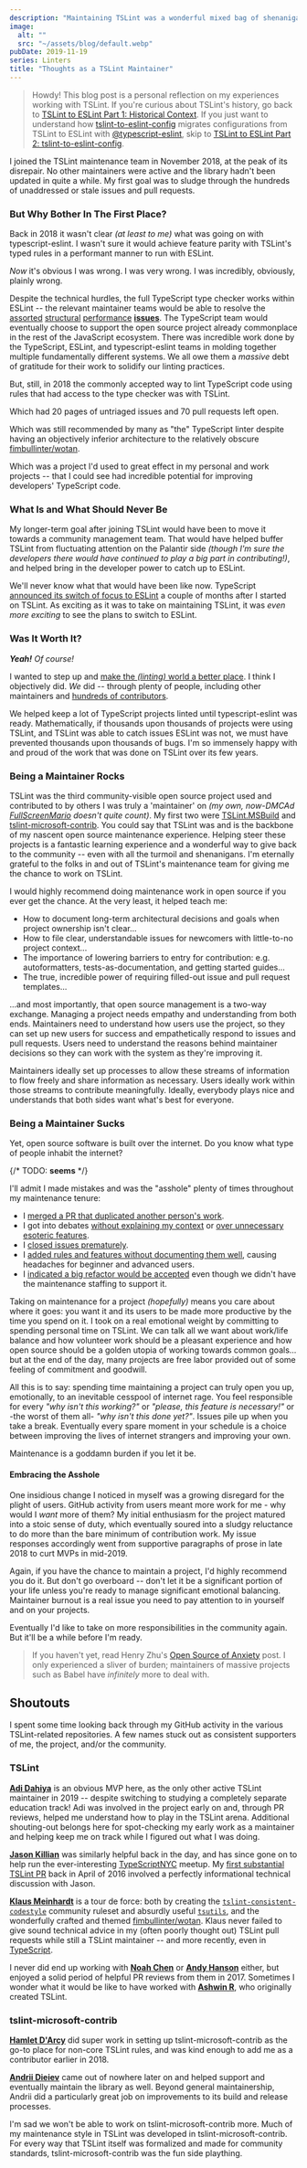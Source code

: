 ```yaml
---
description: "Maintaining TSLint was a wonderful mixed bag of shenanigans. Let's talk about it."
image:
  alt: ""
  src: "~/assets/blog/default.webp"
pubDate: 2019-11-19
series: Linters
title: "Thoughts as a TSLint Maintainer"
---
```



> Howdy!
> This blog post is a personal reflection on my experiences working with TSLint.
> If you're curious about TSLint's history, go back to [TSLint to ESLint Part 1: Historical Context](../tslint-to-eslint-history).
> If you just want to understand how [tslint-to-eslint-config](https://github.com/typescript-eslint/tslint-to-eslint-config) migrates configurations from TSLint to ESLint with [@typescript-eslint](https://typescript-eslint.io), skip to [TSLint to ESLint Part 2: tslint-to-eslint-config](../tslint-to-eslint-config).

I joined the TSLint maintenance team in November 2018, at the peak of its disrepair.
No other maintainers were active and the library hadn't been updated in quite a while.
My first goal was to sludge through the hundreds of unaddressed or stale issues and pull requests.

### But Why Bother In The First Place?

Back in 2018 it wasn't clear _(at least to me)_ what was going on with typescript-eslint.
I wasn't sure it would achieve feature parity with TSLint's typed rules in a performant manner to run with ESLint.

_Now_ it's obvious I was wrong.
I was very wrong.
I was incredibly, obviously, plainly wrong.

Despite the technical hurdles, the full TypeScript type checker works within ESLint -- the relevant maintainer teams would be able to resolve the [assorted](https://github.com/typescript-eslint/typescript-eslint/issues/1132) [structural](https://github.com/typescript-eslint/typescript-eslint/issues/1126) [performance](https://github.com/typescript-eslint/typescript-eslint/issues/1079) **[issues](https://github.com/typescript-eslint/typescript-eslint/issues/1040)**.
The TypeScript team would eventually choose to support the open source project already commonplace in the rest of the JavaScript ecosystem.
There was incredible work done by the TypeScript, ESLint, and typescript-eslint teams in molding together multiple fundamentally different systems.
We all owe them a _massive_ debt of gratitude for their work to solidify our linting practices.

But, still, in 2018 the commonly accepted way to lint TypeScript code using rules that had access to the type checker was with TSLint.

Which had 20 pages of untriaged issues and 70 pull requests left open.

Which was still recommended by many as "the" TypeScript linter despite having an objectively inferior architecture to the relatively obscure [fimbullinter/wotan](https://github.com/fimbullinter/wotan).

Which was a project I'd used to great effect in my personal and work projects -- that I could see had incredible potential for improving developers' TypeScript code.

### What Is and What Should Never Be

My longer-term goal after joining TSLint would have been to move it towards a community management team.
That would have helped buffer TSLint from fluctuating attention on the Palantir side _(though I'm sure the developers there would have continued to play a big part in contributing!)_, and helped bring in the developer power to catch up to ESLint.

We'll never know what that would have been like now.
TypeScript [announced its switch of focus to ESLint](https://github.com/microsoft/TypeScript/issues/29288) a couple of months after I started on TSLint.
As exciting as it was to take on maintaining TSLint, it was _even more exciting_ to see the plans to switch to ESLint.

### Was It Worth It?

_**Yeah!**_
_Of course!_

I wanted to step up and [make the _(linting)_ world a better place](https://www.youtube.com/watch?v=fRUAJVKlUZQ).
I think I objectively did.
_We_ did -- through plenty of people, including other maintainers and [hundreds of contributors](https://github.com/palantir/tslint/graphs/contributors).

We helped keep a lot of TypeScript projects linted until typescript-eslint was ready.
Mathematically, if thousands upon thousands of projects were using TSLint, and TSLint was able to catch issues ESLint was not, we must have prevented thousands upon thousands of bugs.
I'm so immensely happy with and proud of the work that was done on TSLint over its few years.

### Being a Maintainer Rocks

TSLint was the third community-visible open source project used and contributed to by others I was truly a 'maintainer' on _(my own, now-DMCAd [FullScreenMario](https://github.com/JoshuaKGoldberg/Old-Deleted-FullScreenMario) doesn't quite count)_.
My first two were [TSLint.MSBuild](https://github.com/JoshuaKGoldberg/TSLint.MSBuild) and [tslint-microsoft-contrib](https://github.com/Microsoft/tslint-microsoft-contrib).
You could say that TSLint was and is the backbone of my nascent open source maintenance experience.
Helping steer these projects is a fantastic learning experience and a wonderful way to give back to the community -- even with all the turmoil and shenanigans.
I'm eternally grateful to the folks in and out of TSLint's maintenance team for giving me the chance to work on TSLint.

I would highly recommend doing maintenance work in open source if you ever get the chance.
At the very least, it helped teach me:

- How to document long-term architectural decisions and goals when project ownership isn't clear...
- How to file clear, understandable issues for newcomers with little-to-no project context...
- The importance of lowering barriers to entry for contribution: e.g. autoformatters, tests-as-documentation, and getting started guides...
- The true, incredible power of requiring filled-out issue and pull request templates...

...and most importantly, that open source management is a two-way exchange.
Managing a project needs empathy and understanding from both ends.
Maintainers need to understand how users use the project, so they can set up new users for success and empathetically respond to issues and pull requests.
Users need to understand the reasons behind maintainer decisions so they can work with the system as they're improving it.

Maintainers ideally set up processes to allow these streams of information to flow freely and share information as necessary.
Users ideally work within those streams to contribute meaningfully.
Ideally, everybody plays nice and understands that both sides want what's best for everyone.

### Being a Maintainer Sucks

Yet, open source software is built over the internet.
Do you know what type of people inhabit the internet?

{/* TODO: <strong>seems</strong> */}

<LabeledImage
	description="This meme usage is inaccurate: it's really that people have the best intentions, but when viewed through the limited lens of the internet, everyone _seems_ like an asshole..."
	alt="'Assholes, assholes everywhere' captioned meme of Buzz and Woody from Toy Story"
	src={assholesEverywhere}
/>

I'll admit I made mistakes and was the "asshole" plenty of times throughout my maintenance tenure:

- I [merged a PR that duplicated another person's work](https://github.com/palantir/tslint/pull/3992#issuecomment-436633059).
- I got into debates [without explaining my context](https://github.com/palantir/tslint/issues/975#issuecomment-435640297) or [over unnecessary esoteric features](https://github.com/palantir/tslint/issues/1306).
- I [closed issues prematurely](https://github.com/palantir/tslint/issues/1489#issuecomment-460655323).
- I [added rules and features without documenting them well](https://github.com/palantir/tslint/issues/4117), causing headaches for beginner and advanced users.
- I [indicated a big refactor would be accepted]() even though we didn't have the maintenance staffing to support it.

Taking on maintenance for a project _(hopefully)_ means you care about where it goes: you want it and its users to be made more productive by the time you spend on it.
I took on a real emotional weight by committing to spending personal time on TSLint.
We can talk all we want about work/life balance and how volunteer work should be a pleasant experience and how open source should be a golden utopia of working towards common goals... but at the end of the day, many projects are free labor provided out of some feeling of commitment and goodwill.

All this is to say: spending time maintaining a project can truly open you up, emotionally, to an inevitable cesspool of internet rage.
You feel responsible for every _"why isn't this working?"_ or _"please, this feature is necessary!"_ or -the worst of them all- _"why isn't this done yet?"_.
Issues pile up when you take a break.
Eventually every spare moment in your schedule is a choice between improving the lives of internet strangers and improving your own.

Maintenance is a goddamn burden if you let it be.

#### Embracing the Asshole

One insidious change I noticed in myself was a growing disregard for the plight of users.
GitHub activity from users meant more work for me - why would I _want_ more of them?
My initial enthusiasm for the project matured into a stoic sense of duty, which eventually soured into a sludgy reluctance to do more than the bare minimum of contribution work.
My issue responses accordingly went from supportive paragraphs of prose in late 2018 to curt MVPs in mid-2019.

Again, if you have the chance to maintain a project, I'd highly recommend you do it.
But don't go overboard -- don't let it be a significant portion of your life unless you're ready to manage significant emotional balancing.
Maintainer burnout is a real issue you need to pay attention to in yourself and on your projects.

Eventually I'd like to take on more responsibilities in the community again.
But it'll be a while before I'm ready.

> If you haven't yet, read Henry Zhu's [Open Source of Anxiety](https://increment.com/open-source/open-source-of-anxiety) post.
> I only experienced a sliver of burden; maintainers of massive projects such as Babel have _infinitely_ more to deal with.

## Shoutouts

I spent some time looking back through my GitHub activity in the various TSLint-related repositories.
A few names stuck out as consistent supporters of me, the project, and/or the community.

### TSLint

[**Adi Dahiya**](https://github.com/adidahiya) is an obvious MVP here, as the only other active TSLint maintainer in 2019 -- despite switching to studying a completely separate education track!
Adi was involved in the project early on and, through PR reviews, helped me understand how to play in the TSLint arena.
Additional shouting-out belongs here for spot-checking my early work as a maintainer and helping keep me on track while I figured out what I was doing.

[**Jason Killian**](https://github.com/JKillian) was similarly helpful back in the day, and has since gone on to help run the ever-interesting [TypeScriptNYC](https://meetup.com/TypeScriptNYC) meetup.
My [first substantial TSLint PR](https://github.com/palantir/tslint/pull/1107) back in April of 2016 involved a perfectly informational technical discussion with Jason.

[**Klaus Meinhardt**](https://github.com/ajafff) is a tour de force: both by creating the [`tslint-consistent-codestyle`](https://github.com/ajafff/tslint-consistent-codestyle) community ruleset and absurdly useful [`tsutils`](https://github.com/ajafff/tsutils), and the wonderfully crafted and themed [fimbullinter/wotan](https://github.com/fimbullinter/wotan).
Klaus never failed to give sound technical advice in my (often poorly thought out) TSLint pull requests while still a TSLint maintainer -- and more recently, even in [TypeScript](https://github.com/Microsoft/TypeScript/pull/29374).

I never did end up working with [**Noah Chen**](https://github.com/nchen63) or [**Andy Hanson**](https://github.com/andy-hanson) either, but enjoyed a solid period of helpful PR reviews from them in 2017.
Sometimes I wonder what it would be like to have worked with [**Ashwin R**](https://github.com/ashwinr), who originally created TSLint.

### tslint-microsoft-contrib

[**Hamlet D'Arcy**](https://github.com/HamletDRC) did super work in setting up tslint-microsoft-contrib as the go-to place for non-core TSLint rules, and was kind enough to add me as a contributor earlier in 2018.

[**Andrii Dieiev**](https://github.com/IllusionMH) came out of nowhere later on and helped support and eventually maintain the library as well. Beyond general maintainership, Andrii did a particularly great job on improvements to its build and release processes.

I'm sad we won't be able to work on tslint-microsoft-contrib more.
Much of my maintenance style in TSLint was developed in tslint-microsoft-contrib.
For every way that TSLint itself was formalized and made for community standards, tslint-microsoft-contrib was the fun side plaything.
